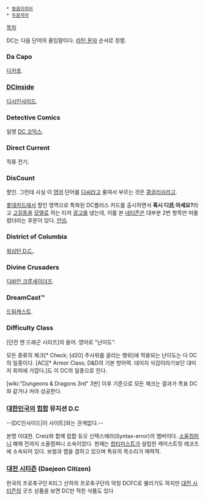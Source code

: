  * [[동음이의어]]
 * [[두문자어]]

[[목차]]

DC는 다음 단어의 줄임말이다. [[라틴 문자]] 순서로 정렬.

=== Da Capo ===
[[다카포]].

=== [[DCinside]] ===
[[디시인사이드]].

=== Detective Comics ===
일명 [[DC 코믹스]].

=== Direct Current ===
직류 전기.

=== DisCount ===
할인. 그런데 사실 이 [[영어]] 단어를 [[디씨]]라고 줄여서 부르는 것은 [[콩글리쉬]]라고.

[[롯데]]카드에서 할인 영역으로 특화된 DC플러스 카드를 출시하면서 '''혹시 디氏 아세요?'''라고 [[고길동]]을 [[모델]]로 하는 티저 [[광고]]를 냈는데, 이를 본 [[네티즌]]은 대부분 2번 항목만 떠올렸더라는 후문이 있다. [[안습]].

=== District of Columbia ===
[[워싱턴 D.C.]].

=== Divine Crusaders ===
[[디바인 크루세이더즈]].

=== DreamCast™ ===
[[드림캐스트]].

=== Difficulty Class ===
[던전 앤 드래곤 시리즈]의 용어. 영어로 "난이도".

모든 종류의 체크[* Check; [d20] 주사위를 굴리는 행위]에 적용되는 난이도는 다 DC의 일종이다. [AC][* Armor Class; D&D의 기본 방어력. 대미지 삭감이라기보단 대미지 회피에 가깝다.]도 이 DC의 일종으로 친다.

[wiki:"Dungeons & Dragons 3rd" 3판] 이후 기준으로 모든 체크는 결과가 목표 DC와 같거나 커야 성공한다.

=== [[대한민국]]의 [[힙합]] 뮤지션 D.C ===
--[DC인사이드|이 사이트]와는 관계없다.--

본명 이대찬. Creiz와 함께 힙합 듀오 신택스에러(Syntax-error)의 멤버이다. [[소울컴퍼니]] 해체 전까지 소울컴퍼니 소속이었다. 현재는 [[랍티미스트]]가 설립한 케미스트릿 레코즈에 소속되어 있다.
보컬과 랩을 겸하고 있으며 특유의 목소리가 매력적.

=== [[대전 시티즌]] (Daejeon Citizen) ===
한국의 프로축구인 K리그 산하의 프로축구단의 약칭 DCFC로 불리기도 하지만 [[대전 시티즌]]의 굿즈 상품을 보면 DC만 적힌 삭품도 있다
